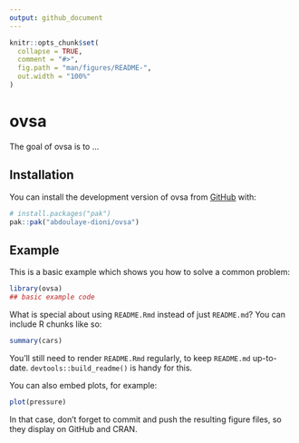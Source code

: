 ```yaml
---
output: github_document
---
```


<!-- README.md is generated from README.Rmd. Please edit that file -->

```r
knitr::opts_chunk$set(
  collapse = TRUE,
  comment = "#>",
  fig.path = "man/figures/README-",
  out.width = "100%"
)
```

# ovsa

<!-- badges: start -->
<!-- badges: end -->

The goal of ovsa is to ...

## Installation

You can install the development version of ovsa from [GitHub](https://github.com/) with:

``` r
# install.packages("pak")
pak::pak("abdoulaye-dioni/ovsa")
```

## Example

This is a basic example which shows you how to solve a common problem:

```r
library(ovsa)
## basic example code
```

What is special about using `README.Rmd` instead of just `README.md`? You can include R chunks like so:

```r
summary(cars)
```

You'll still need to render `README.Rmd` regularly, to keep `README.md` up-to-date. `devtools::build_readme()` is handy for this.

You can also embed plots, for example:

```r
plot(pressure)
```

In that case, don't forget to commit and push the resulting figure files, so they display on GitHub and CRAN.
